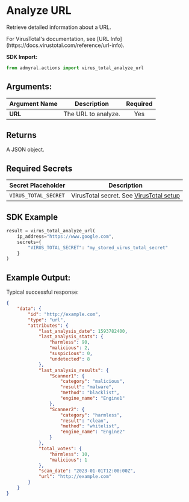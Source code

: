 
# Analyze URL

Retrieve detailed information about a URL.

<Callout type="info">
	For VirusTotal's documentation, see [URL
	Info](https://docs.virustotal.com/reference/url-info).
</Callout>

**SDK Import:**

```python
from admyral.actions import virus_total_analyze_url
```

## Arguments:

| Argument Name | Description         | Required |
| ------------- | ------------------- | :------: |
| **URL**       | The URL to analyze. |   Yes    |

## Returns

A JSON object.

## Required Secrets

| Secret Placeholder   | Description                                                                      |
| -------------------- | -------------------------------------------------------------------------------- |
| `VIRUS_TOTAL_SECRET` | VirusTotal secret. See [VirusTotal setup](/integrations/virus_total/virus_total) |

## SDK Example

```python
result = virus_total_analyze_url(
	ip_address="https://www.google.com",
	secrets={
		"VIRUS_TOTAL_SECRET": "my_stored_virus_total_secret"
	}
)
```

## Example Output:

Typical successful response:

```json
{
	"data": {
		"id": "http://example.com",
		"type": "url",
		"attributes": {
			"last_analysis_date": 1593782400,
			"last_analysis_stats": {
				"harmless": 90,
				"malicious": 2,
				"suspicious": 0,
				"undetected": 8
			},
			"last_analysis_results": {
				"Scanner1": {
					"category": "malicious",
					"result": "malware",
					"method": "blacklist",
					"engine_name": "Engine1"
				},
				"Scanner2": {
					"category": "harmless",
					"result": "clean",
					"method": "whitelist",
					"engine_name": "Engine2"
				}
			},
			"total_votes": {
				"harmless": 10,
				"malicious": 1
			},
			"scan_date": "2023-01-01T12:00:00Z",
			"url": "http://example.com"
		}
	}
}
```
